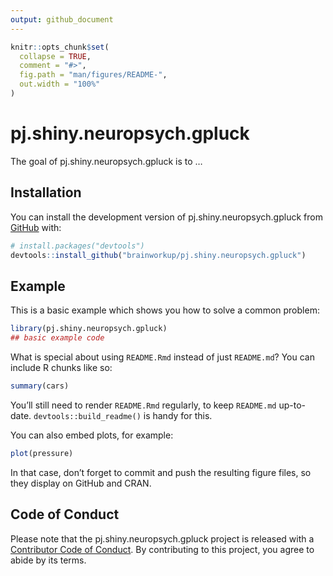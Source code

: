 ```yaml
---
output: github_document
---
```


<!-- README.md is generated from README.Rmd. Please edit that file -->

```r
knitr::opts_chunk$set(
  collapse = TRUE,
  comment = "#>",
  fig.path = "man/figures/README-",
  out.width = "100%"
)
```

# pj.shiny.neuropsych.gpluck

<!-- badges: start -->

<!-- badges: end -->

The goal of pj.shiny.neuropsych.gpluck is to ...

## Installation

You can install the development version of pj.shiny.neuropsych.gpluck from [GitHub](https://github.com/) with:

``` r
# install.packages("devtools")
devtools::install_github("brainworkup/pj.shiny.neuropsych.gpluck")
```

## Example

This is a basic example which shows you how to solve a common problem:

```r
library(pj.shiny.neuropsych.gpluck)
## basic example code
```

What is special about using `README.Rmd` instead of just `README.md`?
You can include R chunks like so:

```r
summary(cars)
```

You'll still need to render `README.Rmd` regularly, to keep `README.md` up-to-date.
`devtools::build_readme()` is handy for this.

You can also embed plots, for example:

```r
plot(pressure)
```

In that case, don't forget to commit and push the resulting figure files, so they display on GitHub and CRAN.

## Code of Conduct

Please note that the pj.shiny.neuropsych.gpluck project is released with a [Contributor Code of Conduct](https://contributor-covenant.org/version/2/1/CODE_OF_CONDUCT.html).
By contributing to this project, you agree to abide by its terms.
